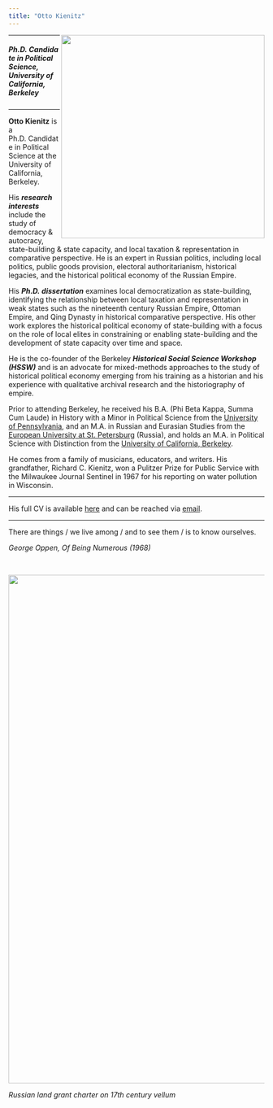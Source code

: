 ```yaml
---
title: "Otto Kienitz"
---
```


<img align="right" src="images/20221012_PoliSciStaff_bhs_030.jpg" width = "400">

---

<h5>Ph.D. Candidate in Political Science, University of California, Berkeley</h5>

---

**Otto Kienitz** is a Ph.D. Candidate in Political Science at the University of California, Berkeley.

His ***research interests*** include the study of democracy & autocracy, state-building & state capacity, and local taxation & representation in comparative perspective. He is an expert in Russian politics, including local politics, public goods provision,  electoral authoritarianism, historical legacies, and the historical political economy of the Russian Empire.

His ***Ph.D. dissertation*** examines local democratization as state-building, identifying the relationship between local taxation and representation in weak states such as the nineteenth century Russian Empire, Ottoman Empire, and Qing Dynasty in historical comparative perspective. His other work explores the historical political economy of state-building with a focus on the role of local elites in constraining or enabling state-building and the development of state capacity over time and space.

He is the co-founder of the Berkeley ***Historical Social Science Workshop (HSSW)*** and is an advocate for mixed-methods approaches to the study of historical political economy emerging from his training as a historian and his experience with qualitative archival research and the historiography of empire.

Prior to attending Berkeley, he received his B.A. (Phi Beta Kappa, Summa Cum Laude) in History with a Minor in Political Science from the [University of Pennsylvania](https://www.upenn.edu), and an M.A. in Russian and Eurasian Studies from the [European University at St. Petersburg](https://eu.spb.ru/en/) (Russia), and holds an M.A. in Political Science with Distinction from the [University of California, Berkeley](https://www.berkeley.edu).

He comes from a family of musicians, educators, and writers. His grandfather, Richard C. Kienitz, won a Pulitzer Prize for Public Service with the Milwaukee Journal Sentinel in 1967 for his reporting on water pollution in Wisconsin.

---

His full CV is available [here](cv.html) and can be reached via [email](mailto:ojk@berkeley.edu).

---

There are things / we live among / and to see them / is to know ourselves.

*George Oppen, Of Being Numerous (1968)*

<br>

<img align="center" src="images/vellumbanner.jpg" width = "1000">

*Russian land grant charter on 17th century vellum*
